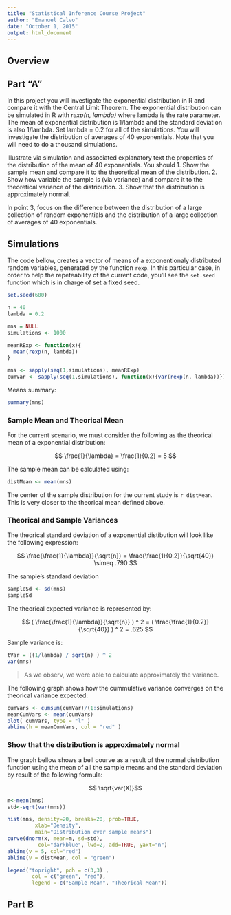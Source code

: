 ```yaml
---
title: "Statistical Inference Course Project"
author: "Emanuel Calvo"
date: "October 1, 2015"
output: html_document
---
```



## Overview

## Part "A"

In this project you will investigate the exponential distribution in R and compare it with the Central Limit Theorem. The exponential distribution can be simulated in R with *rexp(n, lambda)* where lambda is the rate parameter. The mean of exponential distribution is 1/lambda and the standard deviation is also 1/lambda. Set lambda = 0.2 for all of the simulations. You will investigate the distribution of averages of 40 exponentials. Note that you will need to do a thousand simulations.

Illustrate via simulation and associated explanatory text the properties of the distribution of the mean of 40 exponentials.  You should
1. Show the sample mean and compare it to the theoretical mean of the distribution.
2. Show how variable the sample is (via variance) and compare it to the theoretical variance of the distribution.
3. Show that the distribution is approximately normal.

In point 3, focus on the difference between the distribution of a large collection of random exponentials and the distribution of a large collection of averages of 40 exponentials. 


## Simulations

The code bellow, creates a vector of means of a exponentionaly distributed random variables, generated by the function `rexp`. In this particular case, in order to help the repeteability of the current code, you'll see the `set.seed` function which is in charge of set a fixed seed. 

```r
set.seed(600)

n = 40
lambda = 0.2

mns = NULL
simulations <- 1000

meanRExp <- function(x){
  mean(rexp(n, lambda))
}

mns <- sapply(seq(1,simulations), meanRExp)
cumVar <- sapply(seq(1,simulations), function(x){var(rexp(n, lambda))})

```



Means summary:


```r
summary(mns)
```


### Sample Mean and Theorical Mean

For the current scenario, we must consider the following as the theorical mean of a exponential distribution:

$$ \frac{1}{\lambda} = \frac{1}{0.2} = 5 $$


The sample mean can be calculated using:

```r
distMean <- mean(mns)
```

The center of the sample distribution for the current study is  `r distMean`. This is very closer to the theorical mean defined above.


### Theorical and Sample Variances

The theorical standard deviation of a exponential distibution will look like the following expression:

$$ \frac{\frac{1}{\lambda}}{\sqrt{n}} = \frac{\frac{1}{0.2}}{\sqrt{40}} \simeq .790 $$

The sample's standard deviation 

```r
sampleSd <- sd(mns)
sampleSd
```

The theorical expected variance is represented by:

$$ ( \frac{\frac{1}{\lambda}}{\sqrt{n}} ) ^ 2 = ( \frac{\frac{1}{0.2}}{\sqrt{40}} ) ^ 2  = .625 $$

Sample variance is:

```r
tVar = ((1/lambda) / sqrt(n) ) ^ 2 
var(mns)
```

> As we observ, we were able to calculate approximately the variance.

The following graph shows how the cummulative variance converges on the theorical variance expected:

```r
cumVars <- cumsum(cumVar)/(1:simulations)
meanCumVars <- mean(cumVars)
plot( cumVars, type = "l" )
abline(h = meanCumVars, col = "red" )
```

### Show that the distribution is approximately normal

The graph bellow shows a bell courve as a result of the normal distribution function using the mean of all the sample means and the standard deviation by result of the following formula:

$$ \sqrt{var(X)}$$

```r

m<-mean(mns)
std<-sqrt(var(mns))

hist(mns, density=20, breaks=20, prob=TRUE, 
         xlab="Density",  
         main="Distribution over sample means")
curve(dnorm(x, mean=m, sd=std), 
          col="darkblue", lwd=2, add=TRUE, yaxt="n")
abline(v = 5, col="red")
abline(v = distMean, col = "green")    

legend("topright", pch = c(3,3) , 
        col = c("green", "red"), 
        legend = c("Sample Mean", "Theorical Mean"))

```


## Part B




